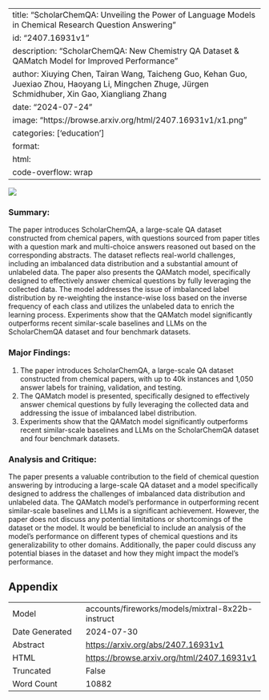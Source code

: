 
---
title: "ScholarChemQA: Unveiling the Power of Language Models in Chemical Research Question Answering"
id: "2407.16931v1"
description: "ScholarChemQA: New Chemistry QA Dataset & QAMatch Model for Improved Performance"
author: Xiuying Chen, Tairan Wang, Taicheng Guo, Kehan Guo, Juexiao Zhou, Haoyang Li, Mingchen Zhuge, Jürgen Schmidhuber, Xin Gao, Xiangliang Zhang
date: "2024-07-24"
image: "https://browse.arxiv.org/html/2407.16931v1/x1.png"
categories: ['education']
format:
  html:
    code-overflow: wrap
---

![](https://browse.arxiv.org/html/2407.16931v1/x1.png)

### Summary:

The paper introduces ScholarChemQA, a large-scale QA dataset constructed from chemical papers, with questions sourced from paper titles with a question mark and multi-choice answers reasoned out based on the corresponding abstracts. The dataset reflects real-world challenges, including an imbalanced data distribution and a substantial amount of unlabeled data. The paper also presents the QAMatch model, specifically designed to effectively answer chemical questions by fully leveraging the collected data. The model addresses the issue of imbalanced label distribution by re-weighting the instance-wise loss based on the inverse frequency of each class and utilizes the unlabeled data to enrich the learning process. Experiments show that the QAMatch model significantly outperforms recent similar-scale baselines and LLMs on the ScholarChemQA dataset and four benchmark datasets.

### Major Findings:
1. The paper introduces ScholarChemQA, a large-scale QA dataset constructed from chemical papers, with up to 40k instances and 1,050 answer labels for training, validation, and testing.
2. The QAMatch model is presented, specifically designed to effectively answer chemical questions by fully leveraging the collected data and addressing the issue of imbalanced label distribution.
3. Experiments show that the QAMatch model significantly outperforms recent similar-scale baselines and LLMs on the ScholarChemQA dataset and four benchmark datasets.

### Analysis and Critique:

The paper presents a valuable contribution to the field of chemical question answering by introducing a large-scale QA dataset and a model specifically designed to address the challenges of imbalanced data distribution and unlabeled data. The QAMatch model's performance in outperforming recent similar-scale baselines and LLMs is a significant achievement. However, the paper does not discuss any potential limitations or shortcomings of the dataset or the model. It would be beneficial to include an analysis of the model's performance on different types of chemical questions and its generalizability to other domains. Additionally, the paper could discuss any potential biases in the dataset and how they might impact the model's performance.

## Appendix

|          |          |
|----------|----------|
| Model     | accounts/fireworks/models/mixtral-8x22b-instruct       |
| Date Generated     | 2024-07-30       |
| Abstract | [https://arxiv.org/abs/2407.16931v1](https://arxiv.org/abs/2407.16931v1)        |
| HTML     | [https://browse.arxiv.org/html/2407.16931v1](https://browse.arxiv.org/html/2407.16931v1)       |
| Truncated       | False       |
| Word Count       | 10882       |